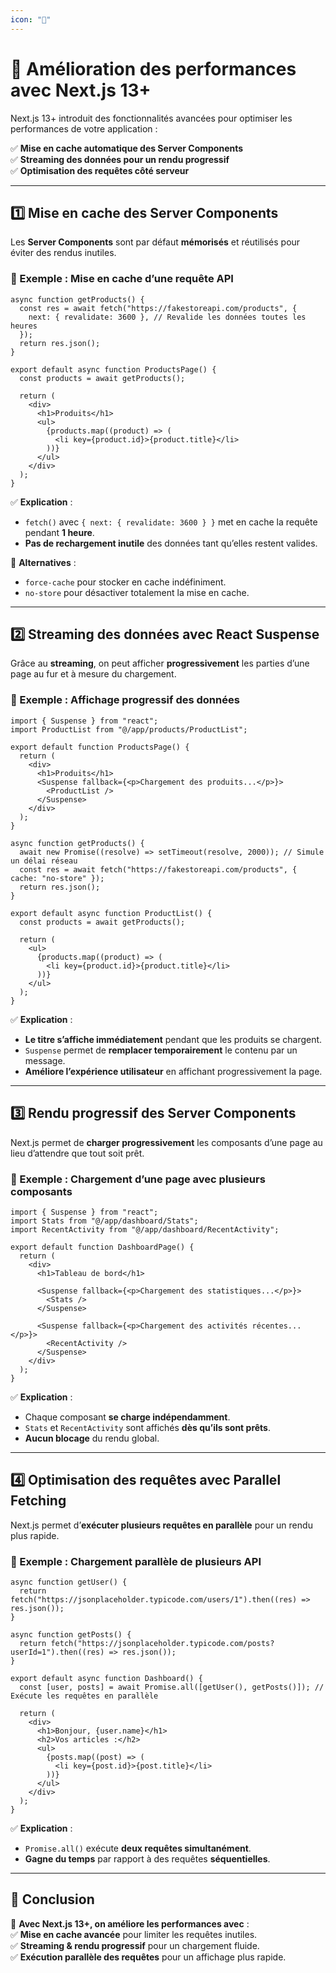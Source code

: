 ```yaml
---
icon: "🚀"
---
```

# 🚀 **Amélioration des performances avec Next.js 13+**  

Next.js 13+ introduit des fonctionnalités avancées pour optimiser les performances de votre application :  

✅ **Mise en cache automatique des Server Components**  
✅ **Streaming des données pour un rendu progressif**  
✅ **Optimisation des requêtes côté serveur**  

---

## **1️⃣ Mise en cache des Server Components**  

Les **Server Components** sont par défaut **mémorisés** et réutilisés pour éviter des rendus inutiles.  

### **📌 Exemple : Mise en cache d’une requête API**  

```tsx filename="app/products/page.tsx" copy
async function getProducts() {
  const res = await fetch("https://fakestoreapi.com/products", {
    next: { revalidate: 3600 }, // Revalide les données toutes les heures
  });
  return res.json();
}

export default async function ProductsPage() {
  const products = await getProducts();

  return (
    <div>
      <h1>Produits</h1>
      <ul>
        {products.map((product) => (
          <li key={product.id}>{product.title}</li>
        ))}
      </ul>
    </div>
  );
}
```

✅ **Explication** :  
- `fetch()` avec `{ next: { revalidate: 3600 } }` met en cache la requête pendant **1 heure**.  
- **Pas de rechargement inutile** des données tant qu’elles restent valides.  

📌 **Alternatives** :  
- `force-cache` pour stocker en cache indéfiniment.  
- `no-store` pour désactiver totalement la mise en cache.  

---

## **2️⃣ Streaming des données avec React Suspense**  

Grâce au **streaming**, on peut afficher **progressivement** les parties d’une page au fur et à mesure du chargement.  

### **📌 Exemple : Affichage progressif des données**  

```tsx filename="app/products/page.tsx" copy
import { Suspense } from "react";
import ProductList from "@/app/products/ProductList";

export default function ProductsPage() {
  return (
    <div>
      <h1>Produits</h1>
      <Suspense fallback={<p>Chargement des produits...</p>}>
        <ProductList />
      </Suspense>
    </div>
  );
}
```

```tsx filename="app/products/ProductList.tsx" copy
async function getProducts() {
  await new Promise((resolve) => setTimeout(resolve, 2000)); // Simule un délai réseau
  const res = await fetch("https://fakestoreapi.com/products", { cache: "no-store" });
  return res.json();
}

export default async function ProductList() {
  const products = await getProducts();

  return (
    <ul>
      {products.map((product) => (
        <li key={product.id}>{product.title}</li>
      ))}
    </ul>
  );
}
```

✅ **Explication** :  
- **Le titre s’affiche immédiatement** pendant que les produits se chargent.  
- `Suspense` permet de **remplacer temporairement** le contenu par un message.  
- **Améliore l’expérience utilisateur** en affichant progressivement la page.  

---

## **3️⃣ Rendu progressif des Server Components**  

Next.js permet de **charger progressivement** les composants d’une page au lieu d’attendre que tout soit prêt.  

### **📌 Exemple : Chargement d’une page avec plusieurs composants**  

```tsx filename="app/dashboard/page.tsx" copy
import { Suspense } from "react";
import Stats from "@/app/dashboard/Stats";
import RecentActivity from "@/app/dashboard/RecentActivity";

export default function DashboardPage() {
  return (
    <div>
      <h1>Tableau de bord</h1>
      
      <Suspense fallback={<p>Chargement des statistiques...</p>}>
        <Stats />
      </Suspense>

      <Suspense fallback={<p>Chargement des activités récentes...</p>}>
        <RecentActivity />
      </Suspense>
    </div>
  );
}
```

✅ **Explication** :  
- Chaque composant **se charge indépendamment**.  
- `Stats` et `RecentActivity` sont affichés **dès qu’ils sont prêts**.  
- **Aucun blocage** du rendu global.  

---

## **4️⃣ Optimisation des requêtes avec Parallel Fetching**  

Next.js permet d’**exécuter plusieurs requêtes en parallèle** pour un rendu plus rapide.  

### **📌 Exemple : Chargement parallèle de plusieurs API**  

```tsx filename="app/dashboard/page.tsx" copy
async function getUser() {
  return fetch("https://jsonplaceholder.typicode.com/users/1").then((res) => res.json());
}

async function getPosts() {
  return fetch("https://jsonplaceholder.typicode.com/posts?userId=1").then((res) => res.json());
}

export default async function Dashboard() {
  const [user, posts] = await Promise.all([getUser(), getPosts()]); // Exécute les requêtes en parallèle

  return (
    <div>
      <h1>Bonjour, {user.name}</h1>
      <h2>Vos articles :</h2>
      <ul>
        {posts.map((post) => (
          <li key={post.id}>{post.title}</li>
        ))}
      </ul>
    </div>
  );
}
```

✅ **Explication** :  
- `Promise.all()` exécute **deux requêtes simultanément**.  
- **Gagne du temps** par rapport à des requêtes **séquentielles**.  

---

## **🎯 Conclusion**  

🚀 **Avec Next.js 13+, on améliore les performances avec** :  
✅ **Mise en cache avancée** pour limiter les requêtes inutiles.  
✅ **Streaming & rendu progressif** pour un chargement fluide.  
✅ **Exécution parallèle des requêtes** pour un affichage plus rapide.  